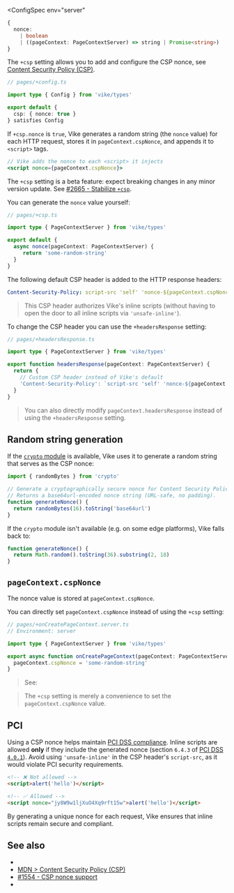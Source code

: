
<ConfigSpec
  env="server"
>
```ts ts-only
{
  nonce:
    | boolean
    | ((pageContext: PageContextServer) => string | Promise<string>)
}
```
</ConfigSpec>

The `+csp` setting allows you to add and configure the CSP nonce, see [Content Security Policy (CSP)](https://developer.mozilla.org/en-US/docs/Web/HTTP/Guides/CSP).

```ts
// pages/+config.ts

import type { Config } from 'vike/types'

export default {
  csp: { nonce: true }
} satisfies Config

```

If `+csp.nonce` is `true`, Vike generates a random string (the `nonce` value) for each HTTP request, stores it in `pageContext.cspNonce`, and appends it to `<script>` tags.

```jsx
// Vike adds the nonce to each <script> it injects
<script nonce={pageContext.cspNonce}>
```

<Warning>The `+csp` setting is a beta feature: expect breaking changes in any minor version update. See [#2665 - Stabilize `+csp`](https://github.com/vikejs/vike/issues/2665).</Warning>

You can generate the `nonce` value yourself:

```ts
// pages/+csp.ts

import type { PageContextServer } from 'vike/types'

export default {
  async nonce(pageContext: PageContextServer) {
     return 'some-random-string'
  }
}
```

The following default CSP header is added to the HTTP response headers:

```yaml
Content-Security-Policy: script-src 'self' 'nonce-${pageContext.cspNonce}'
```

> This CSP header authorizes Vike's inline scripts (without having to open the door to all inline scripts via `'unsafe-inline'`).

To change the CSP header you can use the <Link href="/headersResponse">`+headersResponse` setting</Link>:

```ts
// pages/+headersResponse.ts

import type { PageContextServer } from 'vike/types'

export function headersResponse(pageContext: PageContextServer) {
  return {
    // Custom CSP header instead of Vike's default
    'Content-Security-Policy': `script-src 'self' 'nonce-${pageContext.cspNonce}'; img-src 'self'`
  }
}
```

> You can also directly modify <Link href="/pageContext#headersResponse">`pageContext.headersResponse`</Link> instead of using the `+headersResponse` setting.


## Random string generation

If the [`crypto` module](https://nodejs.org/api/crypto.html) is available, Vike uses it to generate a random string that serves as the CSP nonce:

```js
import { randomBytes } from 'crypto'

// Generate a cryptographically secure nonce for Content Security Policy (CSP).
// Returns a base64url-encoded nonce string (URL-safe, no padding).
function generateNonce() {
  return randomBytes(16).toString('base64url')
}
```

If the `crypto` module isn't available (e.g. on some edge platforms), Vike falls back to:

```js
function generateNonce() {
  return Math.random().toString(36).substring(2, 18)
}
```


## `pageContext.cspNonce`

The nonce value is stored at `pageContext.cspNonce`.

You can directly set `pageContext.cspNonce` instead of using the `+csp` setting:

```ts
// pages/+onCreatePageContext.server.ts
// Environment: server

import type { PageContextServer } from 'vike/types'

export async function onCreatePageContext(pageContext: PageContextServer) {
  pageContext.cspNonce = 'some-random-string'
}
```

> See: <Link href="/onCreatePageContext" />

> The `+csp` setting is merely a convenience to set the `pageContext.cspNonce` value.


## PCI

Using a CSP nonce helps maintain [PCI DSS compliance](https://www.pcisecuritystandards.org/standards/pci-dss/). Inline scripts are allowed **only** if they include the generated nonce (section `6.4.3` of [PCI DSS `4.0.1`](https://docs-prv.pcisecuritystandards.org/PCI%20DSS/Standard/PCI-DSS-v4_0_1.pdf)). Avoid using `'unsafe-inline'` in the CSP header's `script-src`, as it would violate PCI security requirements.

```html
<!-- ❌ Not allowed -->
<script>alert('hello')</script>

<!-- ✅ Allowed -->
<script nonce="jy8W9w1ljXuO4Xq9rft15w">alert('hello')</script>
```

By generating a unique nonce for each request, Vike ensures that inline scripts remain secure and compliant.


## See also

- <Link href="/headers" />
- [MDN > Content Security Policy (CSP)](https://developer.mozilla.org/en-US/docs/Web/HTTP/Guides/CSP)
- [#1554 - CSP nonce support](https://github.com/vikejs/vike/issues/1554)
- <Link href="/settings" />

